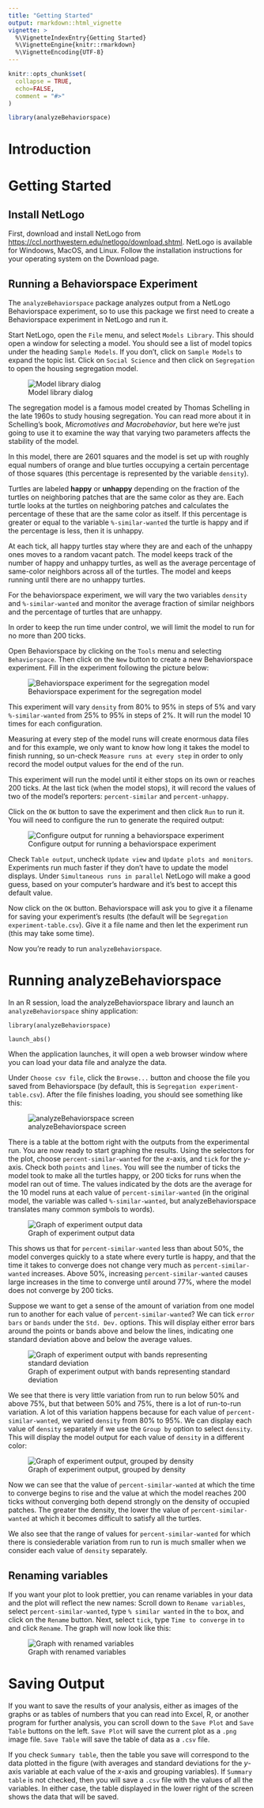```yaml
---
title: "Getting Started"
output: rmarkdown::html_vignette
vignette: >
  %\VignetteIndexEntry{Getting Started}
  %\VignetteEngine{knitr::rmarkdown}
  %\VignetteEncoding{UTF-8}
---
```


```r
knitr::opts_chunk$set(
  collapse = TRUE,
  echo=FALSE,
  comment = "#>"
)
```
```r
library(analyzeBehaviorspace)
```
# Introduction

# Getting Started

## Install NetLogo

First, download and install NetLogo from 
<https://ccl.northwestern.edu/netlogo/download.shtml>.
NetLogo is available for Windoows, MacOS, and Linux.
Follow the installation instructions for your operating system
on the Download page.

## Running a Behaviorspace Experiment

The `analyzeBehaviorspace` package analyzes output from a NetLogo Behaviorspace
experiment, so to use this package we first need to create a Behaviorspace 
experiment in NetLogo and run it.

Start NetLogo, open the `File` menu, and select `Models Library`. This should 
open a window for selecting a model. You should see a list of model topics under
the heading `Sample Models`. If you don't, click on `Sample Models` to expand
the topic list. Click on `Social Science` and then click on `Segregation` to 
open the housing segregation model.

![Model library dialog](images/model_library.png)

The segregation model is a famous model created by Thomas Schelling in the late
1960s to study housing segregation. You can read more about it in Schelling's
book, _Micromotives and Macrobehavior_, but here we're just going to use it to 
examine the way that varying two parameters affects the stability of the model.

In this model, there are 2601 squares and the model is set up with roughly 
equal numbers of orange and blue turtles occupying a certain percentage of 
those squares (this percentage is represented by the variable `density`).

Turtles are labeled **happy** or **unhappy** depending on the fraction of the 
turtles on neighboring patches that are the same color as they are. Each turtle
looks at the turtles on neighboring patches and calculates the percentage of
these that are the same color as itself. If this percentage is greater or equal
to the variable `%-similar-wanted` the turtle is happy and if the percentage is
less, then it is unhappy.

At each tick, all happy turtles stay where they are and each of the unhappy ones
moves to a random vacant patch. The model keeps track of the number of happy
and unhappy turtles, as well as the average percentage of same-color neighbors
across all of the turtles. The model and keeps running until there are no 
unhappy turtles.

For the behaviorspace experiment, we will vary the two variables `density` and 
`%-similar-wanted` and monitor the average fraction of similar neighbors and
the percentage of turtles that are unhappy.

In order to keep the run time under control, we will limit the model to run for 
no more than 200 ticks.

Open Behaviorspace by clicking on the `Tools` menu and selecting `Behaviorspace`.
Then click on the `New` button to create a new Behaviorspace experiment.
Fill in the experiment following the picture below:

![Behaviorspace experiment for the segregation model](images/behaviorspace.png)

This experiment will vary `density` from 80% to 95% in steps of 5% and vary 
`%-similar-wanted` from 25% to 95% in steps of 2%. It will run the model 10
times for each configuration. 

Measuring at every step of the model runs will create enormous data files and
for this example, we only want to know how long it takes the model to finish
running, so un-check `Measure runs at every step` in order to only record the 
model output values for the end of the run.

This experiment will run the model until it either stops on its
own or reaches 200 ticks. At the last tick (when the model stops), it will 
record the values of two of the model's reporters: `percent-similar` and 
`percent-unhappy`.  

Click on the `OK` button to save the experiment and then click `Run` to run it.
You will need to configure the run to generate the required output:

![Configure output for running a behaviorspace experiment](images/run_behaviorspace.png)

Check `Table output`, uncheck `Update view` and `Update plots and monitors`.
Experiments run much faster if they don't have to update the model displays. 
Under `Simultaneous runs in parallel` NetLogo will make a good guess, based on
your computer's hardware and it's best to accept this default value.

Now click on the `OK` button. Behaviorspace will ask you to give it a filename
for saving your experiment's results (the default will be
`Segregation experiment-table.csv`). Give it a file name and then let the 
experiment run (this may take some time).

Now you're ready to run `analyzeBehaviorspace`.

# Running analyzeBehaviorspace

In an R session, load the analyzeBehaviorspace library and launch an
`analyzeBehaviorspace` shiny application:
```
library(analyzeBehaviorspace)

launch_abs()
```

When the application launches, it will open a web browser window where you can 
load your data file and analyze the data.

Under `Choose csv file`, click the `Browse...` button and choose the file you
saved from Behaviorspace (by default, this is `Segregation experiment-table.csv`).
After the file finishes loading, you should see something like this:

![analyzeBehaviorspace screen](images/abs_initial.png)

There is a table at the bottom right with the outputs from the experimental run.
You are now ready to start graphing the results. Using the selectors for the 
plot, choose `percent-similar-wanted` for the _x_-axis, and 
`tick` for the _y_-axis. Check both `points` and `lines`.
You will see the number of ticks the model took to make all the turtles happy,
or 200 ticks for runs when the model ran out of time. The values indicated by 
the dots are the average for the 10 model runs at each value of 
`percent-similar-wanted` (in the original model, the variable was called
`%-similar-wanted`, but analyzeBehaviorspace translates many common symbols to 
words).

![Graph of experiment output data](images/abs_graph_simple.png)

This shows us that for `percent-similar-wanted` less than about 50%, the model
converges quickly to a state where every turtle is happy, and that the time it
takes to converge does not change very much as `percent-similar-wanted` 
increases. Above 50%, increasing `percent-similar-wanted` causes large 
increases in the time to converge until around 77%, where the model does not
converge by 200 ticks.

Suppose we want to get a sense of the amount of variation from one model run to
another for each value of `percent-similar-wanted`? We can tick `error bars` or
`bands` under the `Std. Dev.` options. This will display either error bars 
around the points or bands above and below the lines, indicating one standard 
deviation above and below the average values.

![Graph of experiment output with bands representing standard deviation](images/abs_graph_simple.png)

We see that there is very little variation from run to run below 50% and above
75%, but that between 50% and 75%, there is a lot of run-to-run variation.
A lot of this variation happens because for each value of 
`percent-similar-wanted`,
we varied `density` from 80% to 95%. We can display each value of `density` 
separately if we use the `Group by` option to select `density`. This will 
display the model output for each value of `density` in a different color:

![Graph of experiment output, grouped by density](images/abs_graph_grouped.png)

Now we can see that the value of `percent-similar-wanted` at which the time to 
converge begins to rise and the value at which the model reaches 200 ticks
without converging both depend strongly on the density of occupied patches.
The greater the density, the lower the value of `percent-similar-wanted` at 
which it becomes difficult to satisfy all the turtles.

We also see that the range of values for `percent-similar-wanted` for which 
there is consiederable variation from run to run is much smaller when we 
consider each value of `density` separately.

## Renaming variables

If you want your plot to look prettier, you can rename variables in your data
and the plot will reflect the new names: Scroll down to `Rename variables`,
select `percent-similar-wanted`, type `% similar wanted` in the `to` box, and
click on the `Rename` button. Next, select `tick`, type `Time to converge`
in `to` and click `Rename`. The graph will now look like this:

![Graph with renamed variables](images/abs_graph_renamed.png)

# Saving Output

If you want to save the results of your analysis, either as images of the 
graphs or as tables of numbers that you can read into Excel, R, or another 
program for further analysis, you can scroll down to the `Save Plot` and 
`Save Table` buttons on the left. `Save Plot` will save the current plot as
a `.png` image file. `Save Table` will save the table of data as a `.csv` file.

If you check `Summary table`, then the table you save will correspond to the 
data plotted in the figure (with averages and standard deviations for the 
_y_-axis variable at each value of the _x_-axis and grouping variables).
If `Summary table` is not checked, then you will save a `.csv` file with the
values of all the variables. In either case, the table displayed in the lower 
right of the screen shows the data that will be saved.
